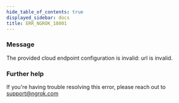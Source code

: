 ```yaml
---
hide_table_of_contents: true
displayed_sidebar: docs
title: ERR_NGROK_18001
---
```


### Message

The provided cloud endpoint configuration is invalid: url is invalid.

### Further help

If you're having trouble resolving this error, please reach out to [support@ngrok.com](mailto:support@ngrok.com?subject=Help%20with%20ERR_NGROK_18001)
